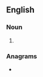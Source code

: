 ==English==

===Noun===
{{head|en|noun form}}

# {{plural of|en|acidimeter}}

===Anagrams===
* {{anagrams|en|a=acdeeiimrst|acidimetres|mediatrices}}